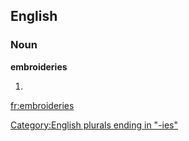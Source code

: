 ==English==

===Noun===
'''embroideries'''

# {{plural of|[[embroidery]]}}

[[Category:English plurals ending in "-ies"]]

[[fr:embroideries]]